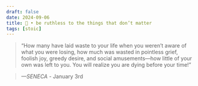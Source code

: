 ```yaml
---
draft: false 
date: 2024-09-06
title: 🗿 • be ruthless to the things that don’t matter
tags: [stoic]
---
```


>  “How many have laid waste to your life when you weren’t aware of what you were losing, how much was wasted in pointless grief, foolish joy, greedy desire, and social amusements—how little of your own was left to you. You will realize you are dying before your time!”

> *—SENECA* - January 3rd